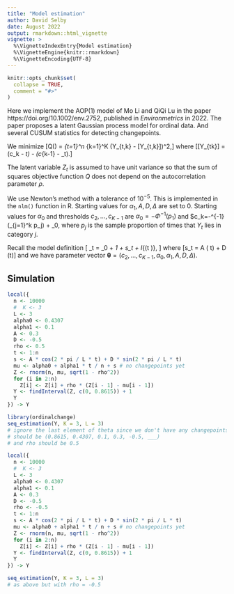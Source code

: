 ```yaml
---
title: "Model estimation"
author: David Selby
date: August 2022
output: rmarkdown::html_vignette
vignette: >
  %\VignetteIndexEntry{Model estimation}
  %\VignetteEngine{knitr::rmarkdown}
  %\VignetteEncoding{UTF-8}
---
```


```r
knitr::opts_chunk$set(
  collapse = TRUE,
  comment = "#>"
)
```

Here we implement the AOP(1) model of Mo Li and QiQi Lu in the paper https://doi.org/10.1002/env.2752, published in _Environmetrics_ in 2022.
The paper proposes a latent Gaussian process model for ordinal data.
And several CUSUM statistics for detecting changepoints.

We minimize
\[Q(\boldsymbol\theta) = \sum_{t=1}^n \sum_{k=1}^K (Y_{t,k} - \mathbb{E}[Y_{t,k}])^2,\]
where
\[\mathbb{E}[Y_{tk}] = \Phi(c_k - \mu_t) - \Phi(c_{k-1} - \mu_t).\]

The latent variable $Z_t$ is assumed to have unit variance so that the sum of squares objective function $Q$ does not depend on the autocorrelation parameter $\rho$.

We use Newton's method with a tolerance of $10^{-5}$.
This is implemented in the `nlm()` function in R.
Starting values for $\alpha_1, A, D, \Delta$ are set to 0.
Starting values for $\alpha_0$ and thresholds $c_2,\dots,c_{K-1}$ are $\alpha_0 = -\Phi^{-1}(p_1)$ and $c_k=-\Phi^{-1}\left(\sum_{j=1}^k p_j\right) + \alpha_0, where $p_j$ is the sample proportion of times that $Y_t$ lies in category $j$.

Recall the model definition
\[
\mu_t = \alpha_0 + \alpha_1 \frac{t}{n} + s_t + \Delta I_{(t \geq \tau)},
\]
where
\[s_t = A \cos\left(\frac{2\pi}{T} t\right) + D \sin \left(\frac{2\pi}{T}t\right)\]
and we have parameter vector $\boldsymbol\theta = (c_2, \dots, c_{K-1}, \alpha_0, \alpha_1, A, D, \Delta)$.

## Simulation

```r
local({
  n <- 10000
  #  K <- 3
  L <- 3
  alpha0 <- 0.4307
  alpha1 <- 0.1
  A <- 0.3
  D <- -0.5
  rho <- 0.5
  t <- 1:n
  s <- A * cos(2 * pi / L * t) + D * sin(2 * pi / L * t)
  mu <- alpha0 + alpha1 * t / n + s # no changepoints yet
  Z <- rnorm(n, mu, sqrt(1 - rho^2))
  for (i in 2:n)
    Z[i] <- Z[i] + rho * (Z[i - 1] - mu[i - 1])
  Y <- findInterval(Z, c(0, 0.8615)) + 1
  Y
}) -> Y

library(ordinalchange)
seq_estimation(Y, K = 3, L = 3)
# ignore the last element of theta since we don't have any changepoints
# should be (0.8615, 0.4307, 0.1, 0.3, -0.5, ___)
# and rho should be 0.5
```

```r
local({
  n <- 10000
  #  K <- 3
  L <- 3
  alpha0 <- 0.4307
  alpha1 <- 0.1
  A <- 0.3
  D <- -0.5
  rho <- -0.5
  t <- 1:n
  s <- A * cos(2 * pi / L * t) + D * sin(2 * pi / L * t)
  mu <- alpha0 + alpha1 * t / n + s # no changepoints yet
  Z <- rnorm(n, mu, sqrt(1 - rho^2))
  for (i in 2:n)
    Z[i] <- Z[i] + rho * (Z[i - 1] - mu[i - 1])
  Y <- findInterval(Z, c(0, 0.8615)) + 1
  Y
}) -> Y

seq_estimation(Y, K = 3, L = 3)
# as above but with rho = -0.5
```
